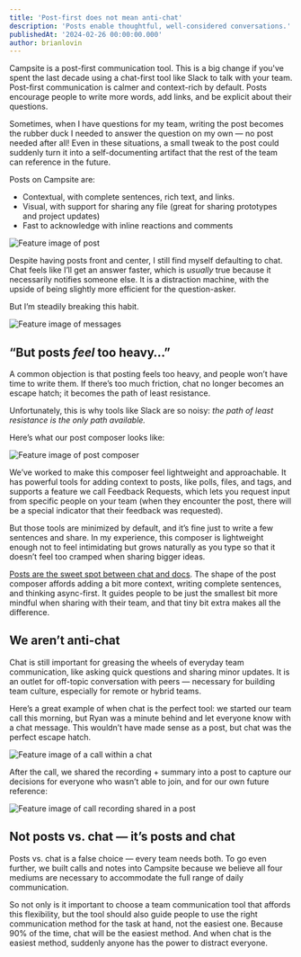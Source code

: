 ```yaml
---
title: 'Post-first does not mean anti-chat'
description: 'Posts enable thoughtful, well-considered conversations.'
publishedAt: '2024-02-26 00:00:00.000'
author: brianlovin
---
```


Campsite is a post-first communication tool. This is a big change if you've spent the last decade using a chat-first tool like Slack to talk with your team. Post-first communication is calmer and context-rich by default. Posts encourage people to write more words, add links, and be explicit about their questions.

Sometimes, when I have questions for my team, writing the post becomes the rubber duck I needed to answer the question on my own — no post needed after all! Even in these situations, a small tweak to the post could suddenly turn it into a self-documenting artifact that the rest of the team can reference in the future.

Posts on Campsite are:

- Contextual, with complete sentences, rich text, and links.
- Visual, with support for sharing any file (great for sharing prototypes and project updates)
- Fast to acknowledge with inline reactions and comments

![Feature image of post](https://campsite.imgix.net/o/cl3gijjgd001/p/ba658ee1-7663-472c-a2a2-073c38140ec5.png?auto=compress%2Cformat&dpr=2&q=80&w=800)

Despite having posts front and center, I still find myself defaulting to chat. Chat feels like I’ll get an answer faster, which is _usually_ true because it necessarily notifies someone else. It is a distraction machine, with the upside of being slightly more efficient for the question-asker.

But I’m steadily breaking this habit.

![Feature image of messages](https://campsite.imgix.net/o/cl3gijjgd001/p/e74cc412-1b03-41cd-8810-9c28dec6f76d.png?auto=compress%2Cformat&dpr=2&q=80&w=800)

## “But posts _feel_ too heavy…”

A common objection is that posting feels too heavy, and people won’t have time to write them. If there’s too much friction, chat no longer becomes an escape hatch; it becomes the path of least resistance.

Unfortunately, this is why tools like Slack are so noisy: _the path of least resistance is the only path available._

Here’s what our post composer looks like:

![Feature image of post composer](https://campsite.imgix.net/o/cl3gijjgd001/p/0b81bc0e-07a3-48dc-bb2e-8010be8280f2.png?auto=compress%2Cformat&dpr=2&q=80&w=800)

We’ve worked to make this composer feel lightweight and approachable. It has powerful tools for adding context to posts, like polls, files, and tags, and supports a feature we call Feedback Requests, which lets you request input from specific people on your team (when they encounter the post, there will be a special indicator that their feedback was requested).

But those tools are minimized by default, and it’s fine just to write a few sentences and share. In my experience, this composer is lightweight enough not to feel intimidating but grows naturally as you type so that it doesn’t feel too cramped when sharing bigger ideas.

[Posts are the sweet spot between chat and docs](/blog/posts-are-the-sweet-spot-between-chat-and-docs). The shape of the post composer affords adding a bit more context, writing complete sentences, and thinking async-first. It guides people to be just the smallest bit more mindful when sharing with their team, and that tiny bit extra makes all the difference.

## We aren’t anti-chat

Chat is still important for greasing the wheels of everyday team communication, like asking quick questions and sharing minor updates. It is an outlet for off-topic conversation with peers — necessary for building team culture, especially for remote or hybrid teams.

Here’s a great example of when chat is the perfect tool: we started our team call this morning, but Ryan was a minute behind and let everyone know with a chat message. This wouldn’t have made sense as a post, but chat was the perfect escape hatch.

![Feature image of a call within a chat](https://campsite.imgix.net/o/cl3gijjgd001/p/214202b4-bc3e-4d3f-b901-1b54d014fb26.png?auto=compress%2Cformat&dpr=2&q=80&w=800)

After the call, we shared the recording + summary into a post to capture our decisions for everyone who wasn’t able to join, and for our own future reference:

![Feature image of call recording shared in a post](https://campsite.imgix.net/o/cl3gijjgd001/p/8a79bcd6-5927-4bda-b62d-5d5b258f6dd9.png?auto=compress%2Cformat&dpr=2&q=80&w=800)

## Not posts vs. chat — it’s posts and chat

Posts vs. chat is a false choice — every team needs both. To go even further, we built calls and notes into Campsite because we believe all four mediums are necessary to accommodate the full range of daily communication.

So not only is it important to choose a team communication tool that affords this flexibility, but the tool should also guide people to use the right communication method for the task at hand, not the easiest one. Because 90% of the time, chat will be the easiest method. And when chat is the easiest method, suddenly anyone has the power to distract everyone.
